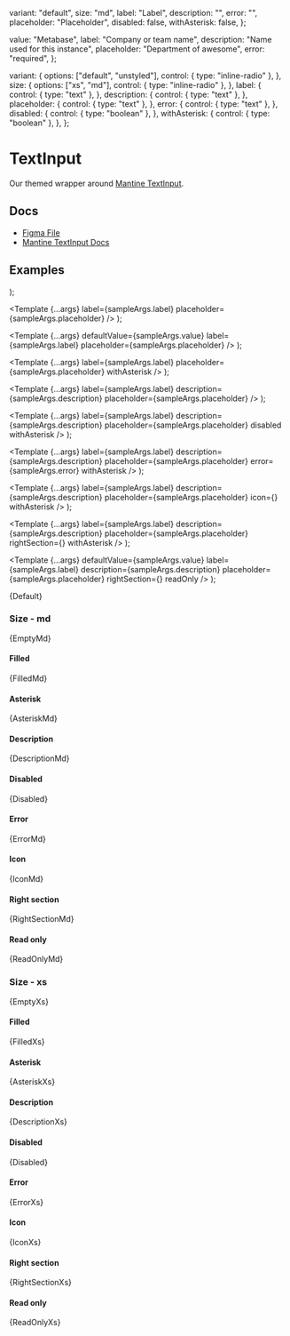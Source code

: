 
  variant: "default",
  size: "md",
  label: "Label",
  description: "",
  error: "",
  placeholder: "Placeholder",
  disabled: false,
  withAsterisk: false,
};

  value: "Metabase",
  label: "Company or team name",
  description: "Name used for this instance",
  placeholder: "Department of awesome",
  error: "required",
};

  variant: {
    options: ["default", "unstyled"],
    control: { type: "inline-radio" },
  },
  size: {
    options: ["xs", "md"],
    control: { type: "inline-radio" },
  },
  label: {
    control: { type: "text" },
  },
  description: {
    control: { type: "text" },
  },
  placeholder: {
    control: { type: "text" },
  },
  error: {
    control: { type: "text" },
  },
  disabled: {
    control: { type: "boolean" },
  },
  withAsterisk: {
    control: { type: "boolean" },
  },
};

<Meta
  title="Inputs/TextInput"
  component={TextInput}
  args={args}
  argTypes={argTypes}
/>

# TextInput

Our themed wrapper around [Mantine TextInput](https://mantine.dev/core/text-input/).

## Docs

- [Figma File](https://www.figma.com/file/oIZhYS5OoRA7twd4KqN4Eu/Input-%2F-Text?type=design&node-id=1-96&mode=design&t=yaNljw178EFJeU7k-0)
- [Mantine TextInput Docs](https://mantine.dev/core/text-input/)

## Examples


  <Stack>
    <TextInput {...args} variant="default" />
    <TextInput {...args} variant="unstyled" />
  </Stack>
);

  <Template
    {...args}
    label={sampleArgs.label}
    placeholder={sampleArgs.placeholder}
  />
);

  <Template
    {...args}
    defaultValue={sampleArgs.value}
    label={sampleArgs.label}
    placeholder={sampleArgs.placeholder}
  />
);

  <Template
    {...args}
    label={sampleArgs.label}
    placeholder={sampleArgs.placeholder}
    withAsterisk
  />
);

  <Template
    {...args}
    label={sampleArgs.label}
    description={sampleArgs.description}
    placeholder={sampleArgs.placeholder}
  />
);

  <Template
    {...args}
    label={sampleArgs.label}
    description={sampleArgs.description}
    placeholder={sampleArgs.placeholder}
    disabled
    withAsterisk
  />
);

  <Template
    {...args}
    label={sampleArgs.label}
    description={sampleArgs.description}
    placeholder={sampleArgs.placeholder}
    error={sampleArgs.error}
    withAsterisk
  />
);

  <Template
    {...args}
    label={sampleArgs.label}
    description={sampleArgs.description}
    placeholder={sampleArgs.placeholder}
    icon={<Icon name="dashboard" />}
    withAsterisk
  />
);

  <Template
    {...args}
    label={sampleArgs.label}
    description={sampleArgs.description}
    placeholder={sampleArgs.placeholder}
    rightSection={<Icon name="chevrondown" />}
    withAsterisk
  />
);

  <Template
    {...args}
    defaultValue={sampleArgs.value}
    label={sampleArgs.label}
    description={sampleArgs.description}
    placeholder={sampleArgs.placeholder}
    rightSection={<Icon name="chevrondown" />}
    readOnly
  />
);

<Canvas>
  <Story name="Default">{Default}</Story>
</Canvas>

### Size - md


<Canvas>
  <Story name="Empty, md">{EmptyMd}</Story>
</Canvas>

#### Filled


<Canvas>
  <Story name="Filled, md">{FilledMd}</Story>
</Canvas>

#### Asterisk


<Canvas>
  <Story name="Asterisk, md">{AsteriskMd}</Story>
</Canvas>

#### Description


<Canvas>
  <Story name="Description, md">{DescriptionMd}</Story>
</Canvas>

#### Disabled


<Canvas>
  <Story name="Disabled, md">{Disabled}</Story>
</Canvas>

#### Error


<Canvas>
  <Story name="Error, md">{ErrorMd}</Story>
</Canvas>

#### Icon


<Canvas>
  <Story name="Icon, md">{IconMd}</Story>
</Canvas>

#### Right section


<Canvas>
  <Story name="Right section, md">{RightSectionMd}</Story>
</Canvas>

#### Read only


<Canvas>
  <Story name="Read only, md">{ReadOnlyMd}</Story>
</Canvas>

### Size - xs


<Canvas>
  <Story name="Empty, xs">{EmptyXs}</Story>
</Canvas>

#### Filled


<Canvas>
  <Story name="Filled, xs">{FilledXs}</Story>
</Canvas>

#### Asterisk


<Canvas>
  <Story name="Asterisk, xs">{AsteriskXs}</Story>
</Canvas>

#### Description


<Canvas>
  <Story name="Description, xs">{DescriptionXs}</Story>
</Canvas>

#### Disabled


<Canvas>
  <Story name="Disabled, xs">{Disabled}</Story>
</Canvas>

#### Error


<Canvas>
  <Story name="Error, xs">{ErrorXs}</Story>
</Canvas>

#### Icon


<Canvas>
  <Story name="Icon, xs">{IconXs}</Story>
</Canvas>

#### Right section


<Canvas>
  <Story name="Right section, xs">{RightSectionXs}</Story>
</Canvas>

#### Read only


<Canvas>
  <Story name="Read only, xs">{ReadOnlyXs}</Story>
</Canvas>
